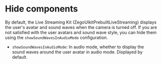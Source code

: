 # Hide components

By default, the Live Streaming Kit (ZegoUIkitPrebuiltLiveStreaming) displays the user's avatar and sound waves when the camera is turned off.
If you are not satisfied with the user avatars and sound wave style, you can hide them using the `showSoundWavesInAudioMode` configuration.

- `showSoundWavesInAudioMode`: In audio mode, whether to display the sound waves around the user avatar in audio mode. Displayed by default.
